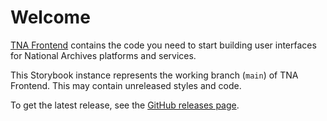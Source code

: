 
<Meta title="Introduction" />

# Welcome

[TNA Frontend](https://github.com/nationalarchives/tna-frontend) contains the code you need to start building user interfaces for National Archives platforms and services.

This Storybook instance represents the working branch (`main`) of TNA Frontend. This may contain unreleased styles and code.

To get the latest release, see the [GitHub releases page](https://github.com/nationalarchives/tna-frontend/releases).
